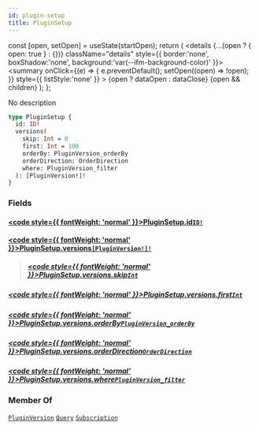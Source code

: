 ```yaml
---
id: plugin-setup
title: PluginSetup
---
```









  const [open, setOpen] = useState(startOpen);
  return (
    <details {...(open ? { open: true } : {})} className="details" style={{ border:'none', boxShadow:'none', background:'var(--ifm-background-color)' }}>
      <summary
        onClick={(e) => {
          e.preventDefault();
          setOpen((open) => !open);
        }}
        style={{ listStyle:'none' }}
      >
      {open ? dataOpen : dataClose}
      </summary>
      {open && children}
    </details>
  );
};








No description


```graphql
type PluginSetup {
  id: ID!
  versions(
    skip: Int = 0
    first: Int = 100
    orderBy: PluginVersion_orderBy
    orderDirection: OrderDirection
    where: PluginVersion_filter
  ): [PluginVersion!]!
}
```




### Fields

#### [<code style={{ fontWeight: 'normal' }}>PluginSetup.<b>id</b></code>](#)<Bullet />[`ID!`](/docs/subgraph/reference-guide/scalars/id) <Badge class="badge badge--secondary" text="non-null"/> <Badge class="badge badge--secondary" text="scalar"/> 
> 
> 
> 
> 

#### [<code style={{ fontWeight: 'normal' }}>PluginSetup.<b>versions</b></code>](#)<Bullet />[`[PluginVersion!]!`](/docs/subgraph/reference-guide/objects/plugin-version) <Badge class="badge badge--secondary" text="non-null"/> <Badge class="badge badge--secondary" text="object"/> 
> 
> 
> 
> ##### [<code style={{ fontWeight: 'normal' }}>PluginSetup.versions.<b>skip</b></code>](#)<Bullet />[`Int`](/docs/subgraph/reference-guide/scalars/int) <Badge class="badge badge--secondary" text="scalar"/> 
> 
> 
> 
> 

##### [<code style={{ fontWeight: 'normal' }}>PluginSetup.versions.<b>first</b></code>](#)<Bullet />[`Int`](/docs/subgraph/reference-guide/scalars/int) <Badge class="badge badge--secondary" text="scalar"/> 
> 
> 
> 
> 

##### [<code style={{ fontWeight: 'normal' }}>PluginSetup.versions.<b>orderBy</b></code>](#)<Bullet />[`PluginVersion_orderBy`](/docs/subgraph/reference-guide/enums/plugin-version-order-by) <Badge class="badge badge--secondary" text="enum"/> 
> 
> 
> 
> 

##### [<code style={{ fontWeight: 'normal' }}>PluginSetup.versions.<b>orderDirection</b></code>](#)<Bullet />[`OrderDirection`](/docs/subgraph/reference-guide/enums/order-direction) <Badge class="badge badge--secondary" text="enum"/> 
> 
> 
> 
> 

##### [<code style={{ fontWeight: 'normal' }}>PluginSetup.versions.<b>where</b></code>](#)<Bullet />[`PluginVersion_filter`](/docs/subgraph/reference-guide/inputs/plugin-version-filter) <Badge class="badge badge--secondary" text="input"/> 
> 
> 
> 
> 





### Member Of

[`PluginVersion`](/docs/subgraph/reference-guide/objects/plugin-version)  <Badge class="badge badge--secondary" text="object"/><Bullet />[`Query`](/docs/subgraph/reference-guide/objects/query)  <Badge class="badge badge--secondary" text="object"/><Bullet />[`Subscription`](/docs/subgraph/reference-guide/objects/subscription)  <Badge class="badge badge--secondary" text="object"/>

